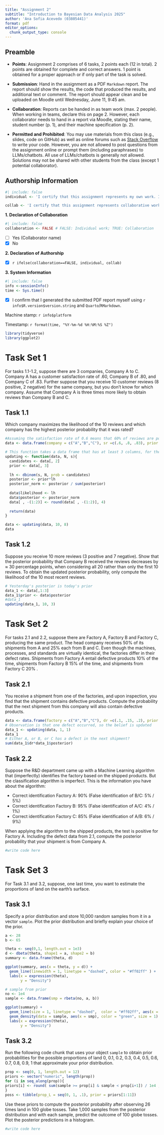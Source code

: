 ```yaml
---
title: "Assignment 2"
subtitle: "Introduction to Bayesian Data Analysis 2025"
author: 'Ana Sofia Acevedo (03805441)'
format: pdf
editor_options: 
  chunk_output_type: console
---
```


<!--Preamble-->

## Preamble 

  - **Points**: Assignment 2 comprises of 6 tasks, 2 points each (12 in total). 2 points are obtained for complete and correct answers. 1 point is obtained for a proper approach or if only part of the task is solved.
  
  - **Submission**: Hand in the assignment as a PDF `Markdown` report. The report should show the results, the code that produced the results, and additional text or comment. The report should appear clean and be uploaded on Moodle until Wednesday, June 11, 9:45 am.
  
  - **Collaboration**: Reports can be handed in as team work (max. 2 people). When working in teams, declare this on page 2. However, each collaborator needs to hand in a report via Moodle, stating their name, student number (p. 1), and their machine specification (p. 2).  
  
  - **Permitted and Prohibited**: You may use materials from this class (e.g., slides, code on GitHub) as well as online forums such as [Stack Overflow](https://Stackoverflow.com/questions) to write your code. However, you are not allowed to post questions from the assignment online or prompt them (including paraphrases) to LLMs/chatbots. All use of LLMs/chatbots is generally not allowed. Solutions may not be shared with other students from the class (except 1 potential collaborator).
  
  
\newpage


## Authorship Information


```r
#| include: false
individual <- 'I certify that this assignment represents my own work. I have not used any unauthorized or unacknowledged aids as stated in the preamble, including free or commercial systems or services offered on the internet or text generating systems embedded into software. I did not copy code from someone else nor did I share my code with someone else.' 

collab <- 'I certify that this assignment represents collaborative work by me and my collaborator listed below. I confirm that both contributed equally to this assignment and that we are equally responsible for the entirety of this report that we will receive the same grade on this report. I have not used any unauthorized or unacknowledged aids as stated in the preamble, including free or commercial systems or services offered on the internet or text generating systems embedded into software. I did not copy code nor did I share my code with someone other than my collaborator. I also found no indication for any such misconduct by collaborator.'
```


**1. Declaration of Collaboration**

<!--If you collaborated, set collaboration <- TRUE --> 

```r
#| include: false
collaboration <- FALSE # FALSE: Individual work; TRUE: Collaboration
```

<!--If you collaborated, check the 'Yes' box and enter the collaborator name--> 

- [ ] Yes (Collaborator name) 
- [x] No


**2. Declaration of Authorship**

<!--Before handing in the assignment, check the box by adding an 'X" to the box -->

- [x] `r ifelse(collaboration==FALSE, individual, collab)`


**3. System Information**

```r
#| include: false
info <-sessionInfo()
time <- Sys.time()
```


- [x] I confirm that I generated the submitted PDF report myself using `r info$R.version$version.string` and `Quarto`/`RMarkdown`. 


Machine stamp: `r info$platform`

Timestamp: `r format(time, "%Y-%m-%d %H:%M:%S %Z")`


\newpage
  
```r
library(tidyverse)
library(ggplot2)
```


# Task Set 1

For tasks 1.1-1.2, suppose there are 3 companies, Company A to C. 
Company A has a customer satisfaction rate of .60, Company B of .80, and Company C of .83. 
Further suppose that you receive 10 customer reviews (8 positive, 2 negative) for the same company, but you don’t know for which company.
Assume that Company A is three times more likely to obtain reviews than Company B and C.  

## Task 1.1

Which company maximizes the likelihood of the 10 reviews and which company has the highest posterior probability that it was rated? 

```r
#Assuming the satisfaction rate of 0.6 means that 60% of reviews are positive
data <- data.frame(company = c("A","B","C"), sr =c(.6, .8, .83), prior = c(3/5,1/5,1/5))

# This function takes a data frame that has at least 3 columns, for the candidate (name and rate) and the prior, a number of trials N and a number of success s.
updating <- function(data, N, s){
  candidates <- data[, 2]
  prior <- data[, 3]
  
  lh <- dbinom(s, N, prob = candidates)
  posterior <- prior*lh
  posterior_norm <- posterior / sum(posterior)
  
  data$likelihood <- lh
  data$posterior <- posterior_norm
  data[ , -(1:2)] <- round(data[ , -(1:2)], 4)
  
  return(data)
}

data <- updating(data, 10, 8)
data


```

## Task 1.2

Suppose you receive 10 more reviews (3 positive and 7 negative). 
Show that the posterior probability that Company B received the reviews decreases by $\approx$ 30 percentage points, when considering all 20 rather than only the first 10 reviews. 
To obtain the updated posterior probability, only compute the likelihood of the 10 most recent reviews. 

```r
# Yesterday's posterior is today's prior
data_1 <- data[,1:3]
data_1$prior <- data$posterior
#data_1
updating(data_1, 10, 3)

```

\newpage

# Task Set 2

For tasks 2.1 and 2.2, suppose there are Factory A, Factory B and Factory C, producing the same product.
The head company receives 50% of its shipments from A and 25% each from B and C. 
Even though the machines, processes, and standards are virtually identical, the factories differ in
their defect rates. 
Shipments from Factory A entail defective products 10% of the time, shipments from Factory B 15% of the time, and shipments from Factory C 20% .

## Task 2.1

You receive a shipment from one of the factories, and upon inspection, you find that the shipment contains defective products.
Compute the probability that the next shipment from this company will also contain defective products.

```r
data <- data.frame(factory = c("A","B","C"), dr =c(.1, .15, .2), prior = c(.5,.25,.25))
# Observation is that one defect occurred, so the belief is updated 
data_1 <- updating(data, 1, 1)
data_1
# Either A, or B, or C has a defect in the next shipment?
sum(data_1$dr*data_1$posterior)

```


## Task 2.2

Suppose the R&D department came up with a Machine Learning algorithm that (imperfectly) identifies the factory based on the shipped products.
But the classification algorithm is imperfect. 
This is the information you have about the algorithm: 

  - Correct identification Factory A: 90%   (False identification of B/C: 5% / 5%)
  - Correct identification Factory B: 95% (False identification of A/C: 4% / 1%)
  - Correct identification Factory C: 85% (False identification of A/B: 6% / 9%)
  
  
When applying the algorithm to the shipped products, the test is positive for Factory A.
Including the defect data from 2.1, compute the posterior probability that your shipment is from Company A. 

```r
#write code here
```

\newpage


# Task Set 3


For Task 3.1 and 3.2, suppose, one last time, you want to estimate the proportions of land on the earth’s surface.

## Task 3.1

Specify a prior distribution and store 10,000 random samples from it in a vector `sample`.
Plot the prior distribution and briefly explain your choice of the prior.

```r
a <- 28
b <- 65

theta <- seq(0,1, length.out = 1e3)
d <- dbeta(theta, shape1 = a, shape2 = b)
summary <- data.frame(theta, d)

ggplot(summary, aes(x = theta, y = d)) +
  geom_line(linewidth = 1, linetype = "dashed", color = "#ff02ff" ) +
  labs(x = expression(theta), 
       y = "Density") 

# sample from prior
no <- 1e4
sample <- data.frame(smp = rbeta(no, a, b))

ggplot(summary) +
  geom_line(size = 1, linetype = "dashed",  color = "#ff02ff", aes(x = theta, y = d)) +
  geom_density(data = sample, aes(x = smp), color = "green", size = 1) + 
  labs(x = expression(theta), 
       y = "Density")

```

## Task 3.2 

Run the following code chunk that uses your object `sample` to obtain prior probabilities
for the possible proportions of land 0, 0.1, 0.2, 0.3, 0.4, 0.5, 0.6, 0.7, 0.8, 0.9, 1 that
approximate your prior distribution. 

```r
prop <- seq(0, 1, length.out = 12)
priors <- vector("numeric", length(prop))
for (i in seq_along(prop)){
priors[i] <- round( sum(sample >= prop[i] & sample < prop[i+1]) / 1e4 , 2)
}
poss <- tibble(prop_L = seq(0, 1, .1), prior = priors[1:11])

```

Use these priors to compute the posterior probability after observing 26 times land in 100 globe tosses.
Take 1,000 samples from the posterior distribution and with each sample, predict the outcome of 100 globe tosses.
Plot the posterior predictions in a histogram.

```r

#write code here
```